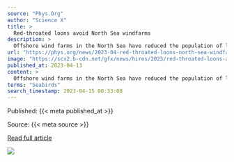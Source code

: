 ```yaml
---
source: "Phys.Org"
author: "Science X"
title: >
  Red-throated loons avoid North Sea windfarms
description: >
  Offshore wind farms in the North Sea have reduced the population of loons—fish-eating aquatic birds also known as divers—by 94% within a one-kilometer zone, according to new research published in Scientific Reports. The findings highlight the need to minimize…
url: "https://phys.org/news/2023-04-red-throated-loons-north-sea-windfarms.html"
image: "https://scx2.b-cdn.net/gfx/news/hires/2023/red-throated-loons-avo.jpg"
published_at: 2023-04-13
content: >
  Offshore wind farms in the North Sea have reduced the population of loonsfish-eating aquatic birds also known as diversby 94% within a one-kilometer zone, according to new research published in Scien… [+2910 chars]
terms: "Seabirds"
search_timestamp: 2023-04-15 00:33:08
---
```



Published: {{< meta published_at >}}


Source: {{< meta source >}}


[Read full article]({{< meta url >}}){target='_blank'}



![](`r rmarkdown::metadata$image[1]`)
